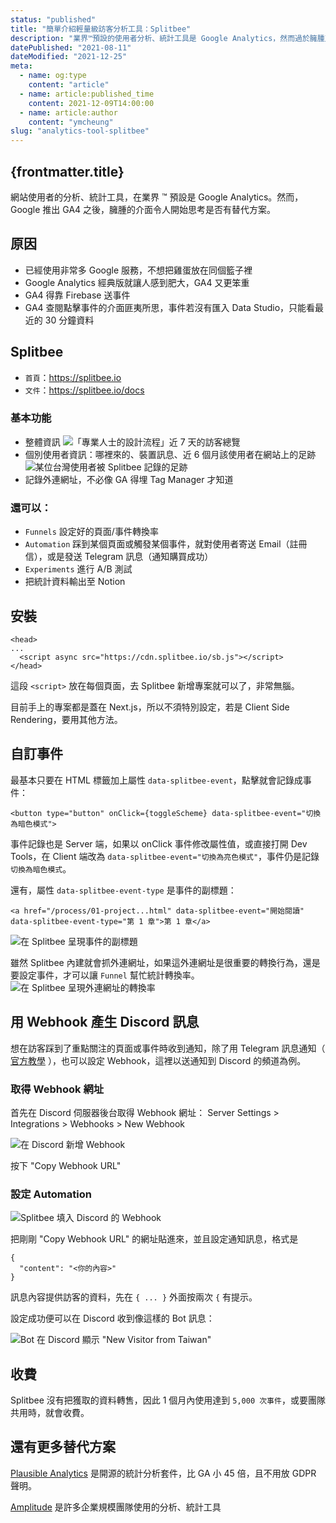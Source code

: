 ```yaml
---
status: "published"
title: "簡單介紹輕量級訪客分析工具：Splitbee"
description: "業界™預設的使用者分析、統計工具是 Google Analytics，然而過於臃腫又不直覺的 GA4，驅使小專案改用 Splitbee。"
datePublished: "2021-08-11"
dateModified: "2021-12-25"
meta:
  - name: og:type
    content: "article"
  - name: article:published_time
    content: 2021-12-09T14:00:00
  - name: article:author
    content: "ymcheung"
slug: "analytics-tool-splitbee"
---
```



<Article>

# {frontmatter.title}

網站使用者的分析、統計工具，在業界 ™ 預設是 Google Analytics。然而，Google 推出 GA4 之後，臃腫的介面令人開始思考是否有替代方案。

## 原因

- 已經使用非常多 Google 服務，不想把雞蛋放在同個籃子裡
- Google Analytics 經典版就讓人感到肥大，GA4 又更笨重
- GA4 得靠 Firebase 送事件
- GA4 查閱點擊事件的介面匪夷所思，事件若沒有匯入 Data Studio，只能看最近的 30 分鐘資料

## Splitbee

- `首頁`：https://splitbee.io
- `文件`：https://splitbee.io/docs

### 基本功能

- 整體資訊
  ![「專業人士的設計流程」近 7 天的訪客總覽](https://cdn.hashnode.com/res/hashnode/image/upload/v1628746900891/LIKwWW6H1.png)
- 個別使用者資訊：哪裡來的、裝置訊息、近 6 個月該使用者在網站上的足跡
  ![某位台灣使用者被 Splitbee 記錄的足跡](https://cdn.hashnode.com/res/hashnode/image/upload/v1628747218674/LMO1yEqSr.png)
- 記錄外連網址，不必像 GA 得埋 Tag Manager 才知道

### 還可以：

- `Funnels` 設定好的頁面/事件轉換率
- `Automation` 踩到某個頁面或觸發某個事件，就對使用者寄送 Email（註冊信），或是發送 Telegram 訊息（通知購買成功）
- `Experiments` 進行 A/B 測試
- 把統計資料輸出至 Notion

## 安裝

```
<head>
...
  <script async src="https://cdn.splitbee.io/sb.js"></script>
</head>
```

這段 `<script>` 放在每個頁面，去 Splitbee 新增專案就可以了，非常無腦。

目前手上的專案都是蓋在 Next.js，所以不須特別設定，若是 Client Side Rendering，要用其他方法。

## 自訂事件

最基本只要在 HTML 標籤加上屬性 `data-splitbee-event`，點擊就會記錄成事件：

```
<button type="button" onClick={toggleScheme} data-splitbee-event="切換為暗色模式">
```

事件記錄也是 Server 端，如果以 onClick 事件修改屬性值，或直接打開 Dev Tools，在 Client 端改為 `data-splitbee-event="切換為亮色模式"`，事件仍是記錄 `切換為暗色模式`。

還有，屬性 `data-splitbee-event-type` 是事件的副標題：

```
<a href="/process/01-project...html" data-splitbee-event="開始閱讀" data-splitbee-event-type="第 1 章">第 1 章</a>
```

![在 Splitbee 呈現事件的副標題](https://cdn.hashnode.com/res/hashnode/image/upload/v1628748957780/OwnaC4fGB.png)

雖然 Splitbee 內建就會抓外連網址，如果這外連網址是很重要的轉換行為，還是要設定事件，才可以讓 `Funnel` 幫忙統計轉換率。
![在 Splitbee 呈現外連網址的轉換率](https://cdn.hashnode.com/res/hashnode/image/upload/v1628749037786/TY0IF0nK-.png)

## 用 Webhook 產生 Discord 訊息

想在訪客踩到了重點關注的頁面或事件時收到通知，除了用 Telegram 訊息通知（ [官方教學](https://splitbee.io/docs/telegram-automations) ），也可以設定 Webhook，這裡以送通知到 Discord 的頻道為例。

### 取得 Webhook 網址

首先在 Discord 伺服器後台取得 Webhook 網址：
Server Settings > Integrations > Webhooks > New Webhook

![在 Discord 新增 Webhook](https://cdn.hashnode.com/res/hashnode/image/upload/v1633591264546/93obwVFZH.jpeg)

按下 "Copy Webhook URL"

### 設定 Automation

![Splitbee 填入 Discord 的 Webhook](https://cdn.hashnode.com/res/hashnode/image/upload/v1633593941676/LiJbUWchZ.jpeg)

把剛剛 "Copy Webhook URL" 的網址貼進來，並且設定通知訊息，格式是

```
{
  "content": "<你的內容>"
}
```

訊息內容提供訪客的資料，先在 `{ ... }` 外面按兩次 `{` 有提示。

設定成功便可以在 Discord 收到像這樣的 Bot 訊息：

![Bot 在 Discord 顯示 "New Visitor from Taiwan"](https://cdn.hashnode.com/res/hashnode/image/upload/v1633594179953/CUgIkdAiG.png)

## 收費

Splitbee 沒有把獲取的資料轉售，因此 1 個月內使用達到 `5,000 次事件`，或要團隊共用時，就會收費。

## 還有更多替代方案

[Plausible Analytics](https://plausible.io) 是開源的統計分析套件，比 GA 小 45 倍，且不用放 GDPR 聲明。

[Amplitude](https://amplitude.com) 是許多企業規模團隊使用的分析、統計工具

</Article>
